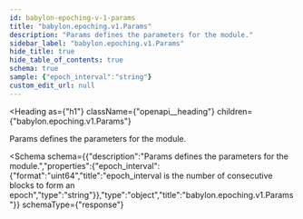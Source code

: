 ```yaml
---
id: babylon-epoching-v-1-params
title: "babylon.epoching.v1.Params"
description: "Params defines the parameters for the module."
sidebar_label: "babylon.epoching.v1.Params"
hide_title: true
hide_table_of_contents: true
schema: true
sample: {"epoch_interval":"string"}
custom_edit_url: null
---
```



<Heading
  as={"h1"}
  className={"openapi__heading"}
  children={"babylon.epoching.v1.Params"}
>
</Heading>



Params defines the parameters for the module.

<Schema
  schema={{"description":"Params defines the parameters for the module.","properties":{"epoch_interval":{"format":"uint64","title":"epoch_interval is the number of consecutive blocks to form an epoch","type":"string"}},"type":"object","title":"babylon.epoching.v1.Params"}}
  schemaType={"response"}
>
  
</Schema>
            